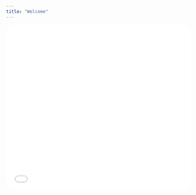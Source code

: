 ```yaml
---
title: "Welcome"
---
```


```{=html}
<iframe src="hero_banner.html" width="100%" height="450px" frameborder="0" style="border-radius: 20px; margin-bottom: 2rem;" title="McPherson Research Group Hero Banner"></iframe>
```
